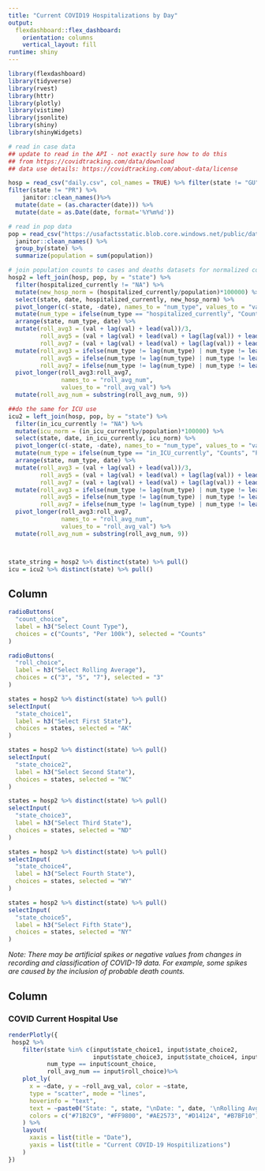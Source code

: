 ---
title: "Current COVID19 Hospitalizations by Day"
output: 
  flexdashboard::flex_dashboard:
    orientation: columns
    vertical_layout: fill
runtime: shiny
---

```{r setup, include=FALSE}
library(flexdashboard)
library(tidyverse)
library(rvest)
library(httr)
library(plotly)
library(vistime)
library(jsonlite)
library(shiny)
library(shinyWidgets)
```

   
```{r}
# read in case data
## update to read in the API - not exactly sure how to do this
## from https://covidtracking.com/data/download
## data use details: https://covidtracking.com/about-data/license

hosp = read_csv("daily.csv", col_names = TRUE) %>% filter(state != "GU") %>%
filter(state != "PR") %>%
    janitor::clean_names()%>%
  mutate(date = (as.character(date))) %>%
  mutate(date = as.Date(date, format='%Y%m%d'))

# read in pop data
pop = read_csv("https://usafactsstatic.blob.core.windows.net/public/data/covid-19/covid_county_population_usafacts.csv", col_names = TRUE) %>%
  janitor::clean_names() %>%
  group_by(state) %>%
  summarize(population = sum(population))

# join population counts to cases and deaths datasets for normalized counts for current hosp
hosp2 = left_join(hosp, pop, by = "state") %>%
  filter(hospitalized_currently != "NA") %>%
  mutate(new_hosp_norm = (hospitalized_currently/population)*100000) %>%
  select(state, date, hospitalized_currently, new_hosp_norm) %>%
  pivot_longer(c(-state, -date), names_to = "num_type", values_to = "val") %>%
  mutate(num_type = ifelse(num_type == "hospitalized_currently", "Counts", "Per 100k"))%>%
  arrange(state, num_type, date) %>%
  mutate(roll_avg3 = (val + lag(val) + lead(val))/3,
         roll_avg5 = (val + lag(val) + lead(val) + lag(lag(val)) + lead(lead(val)))/5,
         roll_avg7 = (val + lag(val) + lead(val) + lag(lag(val)) + lead(lead(val)) + lag(lag(lag(val))) + lead(lead(lead(val))))/7) %>%
  mutate(roll_avg3 = ifelse(num_type != lag(num_type) | num_type != lead(num_type), NA, roll_avg3),
         roll_avg5 = ifelse(num_type != lag(num_type) | num_type != lead(num_type) | num_type != lag(lag(num_type)) | num_type != lead(lead(num_type)), NA, roll_avg5),
         roll_avg7 = ifelse(num_type != lag(num_type) | num_type != lead(num_type) | num_type != lag(lag(num_type)) | num_type != lead(lead(num_type)) | num_type != lag(lag(lag(num_type))) | num_type != lead(lead(lead(num_type))), NA, roll_avg7)) %>%
  pivot_longer(roll_avg3:roll_avg7, 
               names_to = "roll_avg_num",
               values_to = "roll_avg_val") %>%
  mutate(roll_avg_num = substring(roll_avg_num, 9))

##do the same for ICU use 
icu2 = left_join(hosp, pop, by = "state") %>%
  filter(in_icu_currently != "NA") %>%
  mutate(icu_norm = (in_icu_currently/population)*100000) %>%
  select(state, date, in_icu_currently, icu_norm) %>%
  pivot_longer(c(-state, -date), names_to = "num_type", values_to = "val") %>%
  mutate(num_type = ifelse(num_type == "in_ICU_currently", "Counts", "Per 100k"))%>%
  arrange(state, num_type, date) %>%
  mutate(roll_avg3 = (val + lag(val) + lead(val))/3,
         roll_avg5 = (val + lag(val) + lead(val) + lag(lag(val)) + lead(lead(val)))/5,
         roll_avg7 = (val + lag(val) + lead(val) + lag(lag(val)) + lead(lead(val)) + lag(lag(lag(val))) + lead(lead(lead(val))))/7) %>%
  mutate(roll_avg3 = ifelse(num_type != lag(num_type) | num_type != lead(num_type), NA, roll_avg3),
         roll_avg5 = ifelse(num_type != lag(num_type) | num_type != lead(num_type) | num_type != lag(lag(num_type)) | num_type != lead(lead(num_type)), NA, roll_avg5),
         roll_avg7 = ifelse(num_type != lag(num_type) | num_type != lead(num_type) | num_type != lag(lag(num_type)) | num_type != lead(lead(num_type)) | num_type != lag(lag(lag(num_type))) | num_type != lead(lead(lead(num_type))), NA, roll_avg7)) %>%
  pivot_longer(roll_avg3:roll_avg7, 
               names_to = "roll_avg_num",
               values_to = "roll_avg_val") %>%
  mutate(roll_avg_num = substring(roll_avg_num, 9))



state_string = hosp2 %>% distinct(state) %>% pull()
icu = icu2 %>% distinct(state) %>% pull()


```   
   
   
   
   
   
Column {.sidebar}
-----------------------------------------------------------------------
  
   
```{r}
radioButtons(
  "count_choice",
  label = h3("Select Count Type"),
  choices = c("Counts", "Per 100k"), selected = "Counts"
)
```

```{r}
radioButtons(
  "roll_choice",
  label = h3("Select Rolling Average"),
  choices = c("3", "5", "7"), selected = "3"
)
```


```{r}
states = hosp2 %>% distinct(state) %>% pull()
selectInput(
  "state_choice1",
  label = h3("Select First State"),
  choices = states, selected = "AK"
)
```

```{r}
states = hosp2 %>% distinct(state) %>% pull()
selectInput(
  "state_choice2",
  label = h3("Select Second State"),
  choices = states, selected = "NC"
)
```

```{r}
states = hosp2 %>% distinct(state) %>% pull()
selectInput(
  "state_choice3",
  label = h3("Select Third State"),
  choices = states, selected = "ND"
)
```

```{r}
states = hosp2 %>% distinct(state) %>% pull()
selectInput(
  "state_choice4",
  label = h3("Select Fourth State"),
  choices = states, selected = "WY"
)
```

```{r}
states = hosp2 %>% distinct(state) %>% pull()
selectInput(
  "state_choice5",
  label = h3("Select Fifth State"),
  choices = states, selected = "NY"
)
```
   
*Note: There may be artificial spikes or negative values from changes in recording and classification of COVID-19 data. For example, some spikes are caused by the inclusion of probable death counts.*   

Column {data-width=500}
-----------------------------------------------------------------------

### COVID Current Hospital Use

```{r}
renderPlotly({
 hosp2 %>%
    filter(state %in% c(input$state_choice1, input$state_choice2,
                        input$state_choice3, input$state_choice4, input$state_choice5),
           num_type == input$count_choice,
           roll_avg_num == input$roll_choice)%>%
    plot_ly(
      x = ~date, y = ~roll_avg_val, color = ~state, 
      type = "scatter", mode = "lines",
      hoverinfo = "text",
      text = ~paste0("State: ", state, "\nDate: ", date, '\nRolling Avg: ', prettyNum(round(roll_avg_val, 2), big.mark = ",")),
      colors = c("#71B2C9", "#FF9800", "#AE2573", "#D14124", "#B7BF10")
    ) %>%
    layout(
      xaxis = list(title = "Date"),
      yaxis = list(title = "Current COVID-19 Hospitilizations")
    )
})
```




